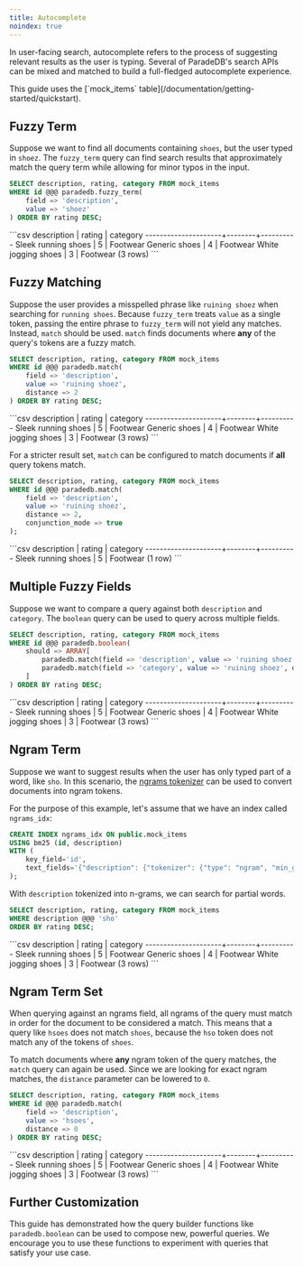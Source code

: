 ```yaml
---
title: Autocomplete
noindex: true
---
```


In user-facing search, autocomplete refers to the process of suggesting relevant results as the user is typing.
Several of ParadeDB's search APIs can be mixed and matched to build a full-fledged autocomplete experience.

<Note>
  This guide uses the [`mock_items` table](/documentation/getting-started/quickstart).
</Note>

## Fuzzy Term

Suppose we want to find all documents containing `shoes`, but the user typed in `shoez`. The `fuzzy_term` query can find search results that approximately match the query term while allowing for minor typos in the input.

```sql
SELECT description, rating, category FROM mock_items
WHERE id @@@ paradedb.fuzzy_term(
    field => 'description',
    value => 'shoez'
) ORDER BY rating DESC;
```

<Accordion title="Expected Response">
```csv
     description     | rating | category
---------------------+--------+----------
 Sleek running shoes |      5 | Footwear
 Generic shoes       |      4 | Footwear
 White jogging shoes |      3 | Footwear
(3 rows)
```
</Accordion>

## Fuzzy Matching

Suppose the user provides a misspelled phrase like `ruining shoez` when searching for `running shoes`. Because `fuzzy_term` treats `value` as a single token,
passing the entire phrase to `fuzzy_term` will not yield any matches. Instead, `match` should be used. `match` finds documents where
**any** of the query's tokens are a fuzzy match.

```sql
SELECT description, rating, category FROM mock_items
WHERE id @@@ paradedb.match(
    field => 'description',
    value => 'ruining shoez',
    distance => 2
) ORDER BY rating DESC;
```

<Accordion title="Expected Response">
```csv
     description     | rating | category
---------------------+--------+----------
 Sleek running shoes |      5 | Footwear
 Generic shoes       |      4 | Footwear
 White jogging shoes |      3 | Footwear
(3 rows)
```
</Accordion>

For a stricter result set, `match` can be configured to match documents if **all** query tokens match.

```sql
SELECT description, rating, category FROM mock_items
WHERE id @@@ paradedb.match(
    field => 'description',
    value => 'ruining shoez',
    distance => 2,
    conjunction_mode => true
);
```

<Accordion title="Expected Response">
```csv
     description     | rating | category
---------------------+--------+----------
 Sleek running shoes |      5 | Footwear
(1 row)
```
</Accordion>

## Multiple Fuzzy Fields

Suppose we want to compare a query against both `description` and `category`. The `boolean` query can be used to query across multiple fields.

```sql
SELECT description, rating, category FROM mock_items
WHERE id @@@ paradedb.boolean(
    should => ARRAY[
        paradedb.match(field => 'description', value => 'ruining shoez', distance => 2),
        paradedb.match(field => 'category', value => 'ruining shoez', distance => 2)
    ]
) ORDER BY rating DESC;
```

<Accordion title="Expected Response">
```csv
     description     | rating | category
---------------------+--------+----------
 Sleek running shoes |      5 | Footwear
 Generic shoes       |      4 | Footwear
 White jogging shoes |      3 | Footwear
(3 rows)
```
</Accordion>

## Ngram Term

Suppose we want to suggest results when the user has only typed part of a word, like `sho`. In this scenario,
the [ngrams tokenizer](/documentation/indexing/create-index#ngrams) can be used to convert documents into ngram tokens.

For the purpose of this example, let's assume that we have an index called `ngrams_idx`:

```sql
CREATE INDEX ngrams_idx ON public.mock_items
USING bm25 (id, description)
WITH (
    key_field='id',
    text_fields='{"description": {"tokenizer": {"type": "ngram", "min_gram": 3, "max_gram": 3, "prefix_only": false}}}'
);
```

With `description` tokenized into n-grams, we can search for partial words.

```sql
SELECT description, rating, category FROM mock_items
WHERE description @@@ 'sho'
ORDER BY rating DESC;
```

<Accordion title="Expected Response">
```csv
     description     | rating | category
---------------------+--------+----------
 Sleek running shoes |      5 | Footwear
 Generic shoes       |      4 | Footwear
 White jogging shoes |      3 | Footwear
(3 rows)
```
</Accordion>

## Ngram Term Set

When querying against an ngrams field, all ngrams of the query must match in order for the document to be considered a match.
This means that a query like `hsoes` does not match `shoes`, because the `hso` token does not match any of the tokens of `shoes`.

To match documents where **any** ngram token of the query matches, the `match` query can again be used. Since we are looking for
exact ngram matches, the `distance` parameter can be lowered to `0`.

```sql
SELECT description, rating, category FROM mock_items
WHERE id @@@ paradedb.match(
    field => 'description',
    value => 'hsoes',
    distance => 0
) ORDER BY rating DESC;
```

<Accordion title="Expected Response">
```csv
     description     | rating | category
---------------------+--------+----------
 Sleek running shoes |      5 | Footwear
 Generic shoes       |      4 | Footwear
 White jogging shoes |      3 | Footwear
(3 rows)
```
</Accordion>

## Further Customization

This guide has demonstrated how the query builder functions like `paradedb.boolean` can be used to compose new, powerful queries.
We encourage you to use these functions to experiment with queries that satisfy your use case.
